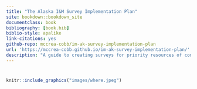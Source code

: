 ```yaml
--- 
title: "The Alaska I&M Survey Implementation Plan"
site: bookdown::bookdown_site
documentclass: book
bibliography: [book.bib]
biblio-style: apalike
link-citations: yes
github-repo: mccrea-cobb/im-ak-survey-implementation-plan
url: 'https://mccrea-cobb.github.io/im-ak-survey-implementation-plan/'
description: "A guide to creating surveys for priority resources of concern at National Wildlife Refuges in Alaska"
---
```


# {-}

```r
knitr::include_graphics("images/where.jpeg")
```